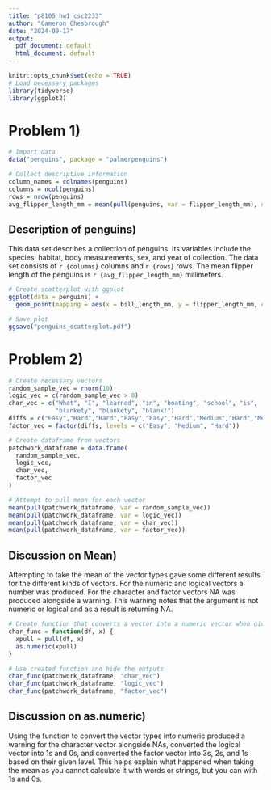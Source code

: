 ```yaml
---
title: "p8105_hw1_csc2233"
author: "Cameron Chesbrough"
date: "2024-09-17"
output:
  pdf_document: default
  html_document: default
---
```


```r
knitr::opts_chunk$set(echo = TRUE)
# Load necessary packages
library(tidyverse)
library(ggplot2)
```

# Problem 1)

```r
# Import data
data("penguins", package = "palmerpenguins")

# Collect descriptive information
column_names = colnames(penguins)
columns = ncol(penguins)
rows = nrow(penguins)
avg_flipper_length_mm = mean(pull(penguins, var = flipper_length_mm), na.rm = TRUE)

```

## Description of penguins)

This data set describes a collection of penguins. Its variables include the species, habitat, body measurements, sex, and year of collection. The data set consists of `r {columns}` columns and `r {rows}` rows. The mean flipper length of the penguins is `r {avg_flipper_length_mm}` millimeters.

```r
# Create scatterplot with ggplot
ggplot(data = penguins) +
  geom_point(mapping = aes(x = bill_length_mm, y = flipper_length_mm, colour = species))

# Save plot
ggsave("penguins_scatterplot.pdf")
```

# Problem 2)

```r
# Create necessary vectors
random_sample_vec = rnorm(10)
logic_vec = c(random_sample_vec > 0)
char_vec = c("What", "I", "learned", "in", "boating", "school", "is",
             "blankety", "blankety", "blank!")
diffs = c("Easy","Hard","Hard","Easy","Easy","Hard","Medium","Hard","Medium","Easy")
factor_vec = factor(diffs, levels = c("Easy", "Medium", "Hard"))

# Create dataframe from vectors
patchwork_dataframe = data.frame(
  random_sample_vec,
  logic_vec,
  char_vec,
  factor_vec
)

# Attempt to pull mean for each vector
mean(pull(patchwork_dataframe, var = random_sample_vec))
mean(pull(patchwork_dataframe, var = logic_vec))
mean(pull(patchwork_dataframe, var = char_vec))
mean(pull(patchwork_dataframe, var = factor_vec))

```

## Discussion on Mean)

Attempting to take the mean of the vector types gave some different results for the different kinds of vectors. For the numeric and logical vectors a number was produced. For the character and factor vectors NA was produced alongside a warning. This warning notes that the argument is not numeric or logical and as a result is returning NA.
 
```r
# Create function that converts a vector into a numeric vector when given a dataframe and one of its columns
char_func = function(df, x) {
  xpull = pull(df, x)
  as.numeric(xpull)
}

```

```r
# Use created function and hide the outputs
char_func(patchwork_dataframe, "char_vec")
char_func(patchwork_dataframe, "logic_vec")
char_func(patchwork_dataframe, "factor_vec")

```

## Discussion on as.numeric)

Using the function to convert the vector types into numeric produced a warning for the character vector alongside NAs, converted the logical vector into 1s and 0s, and converted the factor vector into 3s, 2s, and 1s based on their given level. This helps explain what happened when taking the mean as you cannot calculate it with words or strings, but you can with 1s and 0s.